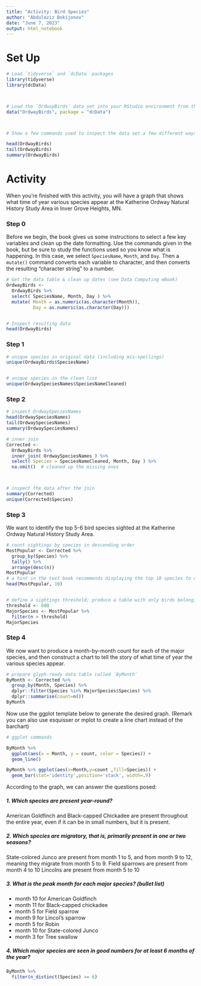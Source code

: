 ```yaml
---
title: "Activity: Bird Species"
author: "Abdulaziz Bokijonov"
date: "June 7, 2023"
output: html_notebook
---
```



# Set Up

```r
# Load `tidyverse` and `dcData` packages
library(tidyverse)
library(dcData)



# Load the `OrdwayBirds` data set into your RStudio environment from the `dcData` package
data("OrdwayBirds", package = "dcData")



# Show a few commands used to inspect the data set a few different ways

head(OrdwayBirds)
tail(OrdwayBirds)
summary(OrdwayBirds)


```

# Activity

When you're finished with this activity, you will have a graph that shows what time of year various species appear at the Katherine Ordway Natural History Study Area in Inver Grove Heights, MN.

### Step 0

Before we begin, the book gives us some instructions to select a few key variables and clean up the date formatting.  Use the commands given in the book, but be sure to study the functions used so you know what is happening.  In this case, we select `SpeciesName`, `Month`, and `Day`. Then a `mutate()` command converts each variable to character, and then converts the resulting "character string" to a number.

```r
# Get the data table & clean up dates (see Data Computing eBook)
OrdwayBirds <-
  OrdwayBirds %>%
  select( SpeciesName, Month, Day ) %>%
  mutate( Month = as.numeric(as.character(Month)), 
          Day = as.numeric(as.character(Day)))


# Inspect resulting data
head(OrdwayBirds)

```



### Step 1




```r
# unique species in original data (including mis-spellings)
unique(OrdwayBirds$SpeciesName)


# unique species in the clean list
unique(OrdwaySpeciesNames$SpeciesNameCleaned)


```


### Step 2
  



```r
# inspect OrdwaySpeciesNames
head(OrdwaySpeciesNames)
tail(OrdwaySpeciesNames)
summary(OrdwaySpeciesNames)

# inner join
Corrected <-
  OrdwayBirds %>%
  inner_join( OrdwaySpeciesNames ) %>% 
  select( Species = SpeciesNameCleaned, Month, Day ) %>%
  na.omit()  # cleaned up the missing ones



# inspect the data after the join
summary(Corrected)
unique(Corrected$Species)

```


### Step 3

We want to identify the top 5-6 bird species sighted at the Katherine Ordway Natural History Study Area.

```r
# count sightings by species in descending order
MostPopular <- Corrected %>%
  group_by(Species) %>%
  tally() %>%
  arrange(desc(n))
MostPopular
# a hint in the text book recommends displaying the top 10 species to choose our threshold
head(MostPopular, 10)


# define a sightings threshold; produce a table with only birds belonging to major species
threshold <- 600
MajorSpecies <- MostPopular %>%
  filter(n > threshold)
MajorSpecies


```


### Step 4

We now want to produce a month-by-month count for each of the major species, and then construct a chart to tell the story of what time of year the various species appear.

```r
# prepare glyph-ready data table called `ByMonth`
ByMonth <- Corrected %>%
  group_by(Month, Species) %>%
  dplyr::filter(Species %in% MajorSpecies$Species) %>%
  dplyr::summarise(count=n())
ByMonth


```

Now use the ggplot template below to generate the desired graph. (Remark you can also use esquisser or mplot to create a line chart instead of the barchart)



```r
# ggplot commands

ByMonth %>% 
  ggplot(aes(x = Month, y = count, color = Species)) + 
  geom_line()

ByMonth %>% ggplot(aes(x=Month,y=count ,fill=Species)) +
  geom_bar(stat='identity',position='stack', width=.9) 

```

According to the graph, we can answer the questions posed:

##### 1. Which species are present year-round?  

American Goldfinch and Black-capped Chickadee are present throughout the entire year, even if it can be in small numbers, but it is present.


##### 2. Which species are migratory, that is, primarily present in one or two seasons?

State-colored Junco are present from month 1 to 5, and from month 9 to 12, meaning they migrate from month 5 to 9.
Field sparrows are present from month 4 to 10
Lincolns are present from month 5 to 10 


##### 3. What is the peak month for each major species? (bullet list)

* month 10 for American Goldfinch
* month 11 for Black-capped chickadee
* month 5 for Field sparrow
* month 9 for Lincol's sparrow
* month 5 for Robin
* month 10 for State-colored Junco
* month 3 for Tree swallow

##### 4. Which major species are seen in good numbers for at least 6 months of the year?


```r
ByMonth %>%
  filter(n_distinct(Species) >= 6)
  
```


